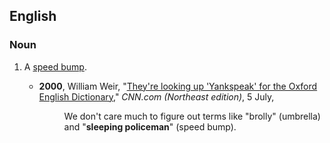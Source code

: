 ==English==

===Noun===
{{en-noun|sg=[[sleeping]] [[policeman]]|sleeping policemen}}

# {{context|British|and|Caribbean English|idiom}} A [[speed bump]].
#*'''2000''', William Weir, "[http://edition.cnn.com/2000/LOCAL/northeast/07/05/har.yankspeak/ They're looking up 'Yankspeak' for the Oxford English Dictionary]," ''CNN.com (Northeast edition)'', 5 July,
#*:We don't care much to figure out terms like "brolly" (umbrella) and "'''sleeping policeman'''" (speed bump).